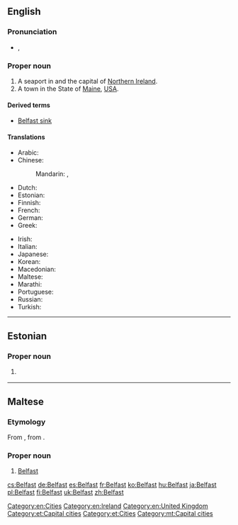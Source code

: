 ==English==
{{wikipedia}}

===Pronunciation===
* {{a|UK}} {{IPA|/ˈbɛl.fæst/}}, {{X-SAMPA|/"bEl.f{st/}}

===Proper noun===
{{en-proper noun}}

# A seaport in and the capital of [[Northern Ireland]].
# A town in the State of [[Maine]], [[USA]].

====Derived terms====
* [[Belfast sink]]

====Translations====
{{trans-top|capital of Northern Ireland}}
* Arabic: {{t-|ar|بلفاست|m|tr=bilfaast|sc=Arab}}
* Chinese:
*: Mandarin: {{t|cmn|貝爾法斯特|sc=Hani}}, {{t|cmn|贝尔法斯特|tr=Bèi'ěrfǎsītè|sc=Hani}}
* Dutch: {{t-|nl|Belfast}}
* Estonian: {{t-|et|Belfast}}
* Finnish: {{t+|fi|Belfast}}
* French: {{t+|fr|Belfast|m}}
* German: {{t+|de|Belfast|n}}
* Greek: {{t-|el|Μπέλφαστ|m|tr=Bélfast|sc=Grek}}
{{trans-mid}}
* Irish: {{t-|ga|Béal Feirste|m}}
* Italian: {{t-|it|Belfast|f}}
* Japanese: {{t-|ja|ベルファスト|tr=Berufasuto|sc=Jpan}}
* Korean: {{t-|ko|벨파스트|tr=Belpaseuteu|sc=Kore}}
* Macedonian: {{t-|mk|Белфаст|m|tr=Bélfast}}
* Maltese: {{t-|mt|Belfast}}
* Marathi: {{t-|mr|बेल्फास्ट|n|tr=belfāsṭa|sc=Deva}}
* Portuguese: {{t-|pt|Belfast}}
* Russian: {{t-|ru|Белфаст|m|tr=Bélfast|sc=Cyrl}}
* Turkish: {{t-|tr|Belfast}}
{{trans-bottom}}

[[Category:en:Cities]]
[[Category:en:Ireland]]
[[Category:en:United Kingdom]]

----

==Estonian==

===Proper noun===
{{head|et|proper noun}}

# {{l|en|Belfast}} {{gloss|capital of [[Northern Ireland]]}}

[[Category:et:Capital cities]]
[[Category:et:Cities]]

----

==Maltese==

===Etymology===
From {{etyl|en|mt}} {{term|Belfast|lang=en}}, from {{etyl|ga|mt}}.

===Proper noun===
{{head|mt|proper noun|g=m}}

# [[#English|Belfast]]

[[Category:mt:Capital cities]]

[[cs:Belfast]]
[[de:Belfast]]
[[es:Belfast]]
[[fr:Belfast]]
[[ko:Belfast]]
[[hu:Belfast]]
[[ja:Belfast]]
[[pl:Belfast]]
[[fi:Belfast]]
[[uk:Belfast]]
[[zh:Belfast]]